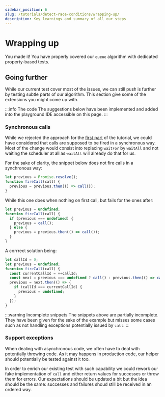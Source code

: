 ```yaml
---
sidebar_position: 6
slug: /tutorials/detect-race-conditions/wrapping-up/
description: Key learnings and summary of all our steps
---
```



# Wrapping up

You made it! You have properly covered our `queue` algorithm with dedicated property-based tests.

<WrapUpPlaygroundQueue />

## Going further

While our current test cover most of the issues, we can still push is further by testing subtle parts of our algorithm. This section give some of the extensions you might come up with.

:::info The code
The suggestions below have been implemented and added into the playground IDE accessible on this page.
:::

### Synchronous calls

While we rejected the approach for the [first part](/tutorials/detect-race-conditions/your-first-race-condition-test/) of the tutorial, we could have considered that calls are supposed to be fired in a synchronous way. Most of the change would consist into replacing `waitFor` by `waitAll` and not waiting the scheduler at all as `waitAll` will already do that for us.

For the sake of clarity, the snippet below does not fire calls in a synchronous way:

```js
let previous = Promise.resolve();
function fireCall(call) {
  previous = previous.then(() => call());
}
```

While this one does when nothing on first call, but fails for the ones after:

```js
let previous = undefined;
function fireCall(call) {
  if (previous === undefined) {
    previous = call();
  } else {
    previous = previous.then(() => call());
  }
}
```

A corrrect solution being:

```js
let callId = 0;
let previous = undefined;
function fireCall(call) {
  const currentCallId = ++callId;
  const next = previous === undefined ? call() : previous.then(() => call());
  previous = next.then(() => {
    if (callId === currentCallId) {
      previous = undefined;
    }
  });
}
```

:::warning Incomplete snippets
The snippets above are partially incomplete. They have been given for the sake of the example but misses some cases such as not handling exceptions potentially issued by `call`.
:::

### Support exceptions

When dealing with asynchronous code, we often have to deal with potentially throwing code. As it may happens in production code, our helper should potentially be tested against it too.

In order to enrich our existing test with such capability we could rework our fake implementation of `call` and either return values for successes or throw them for errors. Our expectations should be updated a bit but the idea should be the same: successes and failures shoud still be received in an ordered way.
